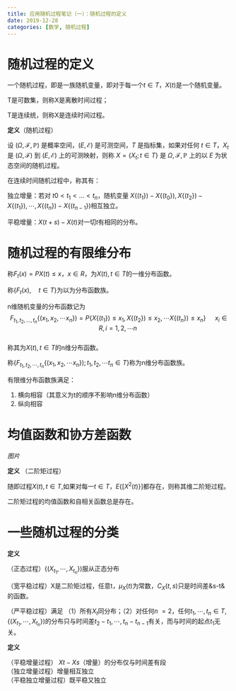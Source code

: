 ```yaml
---
title: 应用随机过程笔记（一）：随机过程的定义
date: 2019-12-28
categories: [数学, 随机过程]
---
```



# 随机过程的定义

一个随机过程，即是一族随机变量，即对于每一个$t \in
T$，$X(t)$是一个随机变量。


T是可数集，则称X是离散时间过程；

T是连续统，则称X是连续时间过程。

**定义**（随机过程）

设 $(\Omega, \mathcal{F}, \mathbb{P})$ 是概率空间，$(E, \mathcal{E})$ 是可测空间，$T$ 是指标集，如果对任何 $t \in T$，$X_{t}$ 是 $(\Omega,\mathcal{F})$ 到 $(E, \mathcal{E})$ 上的可测映射，则称 $X=\lbrace{X_{t} ; t \in T\rbrace}$ 是 ${\Omega,\mathcal{F},\mathbb{P}}$ 上的以 $E$ 为状态空间的随机过程。

在连续时间随机过程中，称其有：

独立增量：若对 $t{0}<t_{1}<\dots<t_{n}$，随机变量 $X\lbrace(t_{1}\rbrace)-X\lbrace(t_{0}\rbrace), X\lbrace(t_{2}\rbrace)-X\lbrace(t_{1}\rbrace), \cdots, X\lbrace(t_{n}\rbrace)-X\lbrace(t_{n-1}\rbrace)$相互独立。

平稳增量：$X(t+s)-X(t)$对一切$t$有相同的分布。

# 随机过程的有限维分布

称$F_{t}(x)=P{X(t) \leq x}$，$x \in R$，为${X(t), t \in T}$的一维分布函数。

称$\lbrace{F_{t}(x), \quad t \in T\rbrace}$为以为分布函数族。

n维随机变量的分布函数记为\
$$\
F_{t_{1}, t_{2}, \dots ,t_{n}}\lbrace(x_{1}, x_{2}, \cdots
x_{n}\rbrace)=P\lbrace{X\lbrace(t_{1}\rbrace) \leq x_{1},
X\lbrace(t_{2}\rbrace) \leq x_{2}, \cdots
X\lbrace(t_{n}\rbrace) \leq x_{n}\rbrace} \quad\
x_{i} \in R, i=1,2, \cdots n\
$$\
称其为${X(t), t \in T}$的n维分布函数。

称$\lbrace{F_{t_{1}, t_{2}, \cdots, t_{n}}\lbrace(x_{1}, x_{2}, \cdots x_{n}\rbrace) ; t_{1}, t_{2}, \cdots t_{n} \in T\rbrace}$称为n维分布函数族。

有限维分布函数族满足：

1.  横向相容（其意义为t的顺序不影响n维分布函数）
2.  纵向相容

# 均值函数和协方差函数

*图片*

**定义** （二阶矩过程）

随即过程${X(t), t \in T}$,如果对每一$t \in
T$，$E\lbrace[X^{2}(t)\rbrace]$都存在，则称其维二阶矩过程。

二阶矩过程的均值函数和自相关函数总是存在。

# 一些随机过程的分类

**定义**

（正态过程）$\lbrace(X_{t_{1}}, \cdots, X_{t_{n}}\rbrace)$服从正态分布

（宽平稳过程）X是二阶矩过程，任意t，$\mu_{X}(t)$为常数，$C_{X}(t,s)$只是时间差&s-t&的函数。

（严平稳过程）满足
（1）所有$X_{t}$同分布；（2）对任何$n\>=2$，任何$t_1,\cdots,t_n \in T,\lbrace(X_{t_{1}},\cdots,X_{t_{n}}\rbrace)$的分布只与时间差$t_{2}-t_{1}, \cdots, t_{n}-t_{n-1}$有关，而与时间的起点$t_{1}$无关。

**定义**

（平稳增量过程） $X{t}-X{s}$（增量）的分布仅与时间差有段\
（独立增量过程）增量相互独立\
（平稳独立增量过程）既平稳又独立